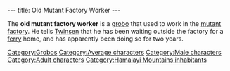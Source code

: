 ---
title: Old Mutant Factory Worker
---

{{Character|
Name=Old mutant factory worker|
Image=Old_mutant_factory_worker.JPG‎|
Race=[[Grobo]]|
Gender=Male|
Size=Medium|
Age=Adult}}

{{Quote|
Quote=From this warehouse we send material to the other hemisphere, we use a shuttle that dates back to the old subway lines. I participated in its construction but I've been waiting for a ferry for two years... Two years!!|
Character=The [[Old mutant factory worker]]}}

The '''old mutant factory worker''' is a [[grobo]] that used to work in the [[mutant factory]]. He tells [[Twinsen]] that he has been waiting outside the factory for a [[ferry]] home, and has apparently been doing so for two years.

[[Category:Grobos]]
[[Category:Average characters]]
[[Category:Male characters]]
[[Category:Adult characters]]
[[Category:Hamalayi Mountains inhabitants]]